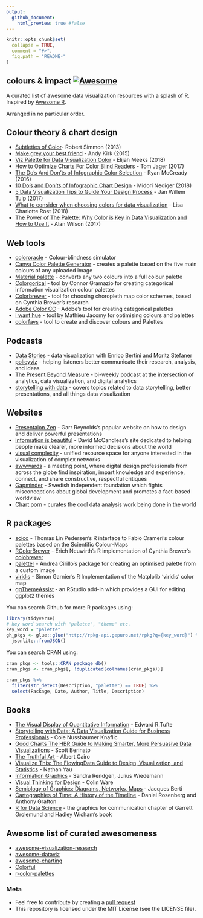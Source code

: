 ```yaml
---
output:
  github_document:
    html_preview: true #false
---
```

<!-- README.md is generated from README.Rmd. Please edit that file --> 

```r
knitr::opts_chunk$set(
  collapse = TRUE,
  comment = "#>",
  fig.path = "README-"
)
```

## colours & impact [![Awesome](https://cdn.rawgit.com/sindresorhus/awesome/d7305f38d29fed78fa85652e3a63e154dd8e8829/media/badge.svg)](https://github.com/sindresorhus/awesome)

A curated list of awesome data visualization resources with a splash of R. Inspired by [Awesome R](https://awesome-r.com/). 

Arranged in no particular order.

## Colour theory & chart design

+ [Subtleties of Color](https://earthobservatory.nasa.gov/blogs/elegantfigures/2013/08/05/subtleties-of-color-part-1-of-6/)- Robert Simmon (2013)
+ [Make grey your best friend](http://www.visualisingdata.com/2015/01/make-grey-best-friend/) - Andy Kirk (2015)
+ [Viz Palette for Data Visualization Color](https://towardsdatascience.com/viz-palette-for-data-visualization-color-8e678d996077) - Elijah Meeks (2018)
+ [How to Optimize Charts For Color Blind Readers](https://venngage.com/blog/color-blind-friendly-palette/) - Tom Jager (2017)
+ [The Do's And Don'ts of Infographic Color Selection](https://venngage.com/blog/infographic-design-the-dos-and-donts-of-color-selection/) - Ryan McCready (2016)
+ [10 Do's and Don'ts of Infographic Chart Design](https://venngage.com/blog/chart-design/) - Midori Nediger (2018)
+ [5 Data Visualization Tips to Guide Your Design Process](https://venngage.com/blog/data-visualization-tips/) -  Jan Willem Tulp (2017)
+ [What to consider when choosing colors for data visualization](https://blog.datawrapper.de/colors/) - Lisa Charlotte Rost (2018)
+ [The Power of The Palette: Why Color is Key in Data Visualization and How to Use It](https://theblog.adobe.com/the-power-of-the-palette-why-color-is-key-in-data-visualization-and-how-to-use-it/) - Alan Wilson (2017)

## Web tools

+ [colororacle](http://colororacle.org/usage.html) - Colour-blindness simulator
+ [Canva Color Palette Generator](https://www.canva.com/color-palette/) - creates a palette based on the five main colours of any uploaded image
+ [Material palette](https://www.materialpalette.com/) - converts any two colours into a full colour palette  
+ [Colorgorical](http://vrl.cs.brown.edu/color) - tool by Connor Gramazio for creating categorical information visualization colour palettes
+ [Colorbrewer](http://colorbrewer2.org/#type=sequential&scheme=BuGn&n=3) - tool for choosing choropleth map color schemes, based on Cynthia Brewer's research
+ [Adobe Color CC ](https://color.adobe.com/create/color-wheel/) - Adobe's tool for creating categorical palettes
+ [i want hue](http://tools.medialab.sciences-po.fr/iwanthue/) - tool by Mathieu Jacomy for optimising colours and palettes 
+ [colorfavs](http://www.colorfavs.com) - tool to create and discover colours and Palettes


## Podcasts

+ [Data Stories](http://datastori.es/) - data visualization with Enrico Bertini and Moritz Stefaner 
+ [policyviz](https://policyviz.com/podcast/) - helping listeners better communicate their research, analysis, and ideas
+ [The Present Beyond Measure](http://leapica.com/podcast/) - bi-weekly podcast at the intersection of analytics, data visualization, and digital analytics
+ [storytelling with data](http://www.storytellingwithdata.com/podcast/) - covers topics related to data storytelling, better presentations, and all things data visualization

## Websites

+ [Presentaion Zen](http://www.presentationzen.com) - Garr Reynolds's popular website on how to design and deliver powerful presentations
+ [information is beautiful](https://informationisbeautiful.net) -  David McCandless's site dedicated to helping people make clearer, more informed decisions about the world
+ [visual complexity](http://www.visualcomplexity.com/vc/) - unified resource space for anyone interested in the visualization of complex networks
+ [awwwards](https://www.awwwards.com/websites/data-visualization/) - a meeting point, where digital design professionals from across the globe find inspiration, impart knowledge and experience, connect, and share constructive, respectful critiques
+ [Gapminder](https://www.gapminder.org) - Swedish independent foundation which fights misconceptions about global development and promotes a fact-based worldview
+ [Chart porn](http://chartporn.org/) - curates the cool data analysis work being done in the world

## R packages 

+ [scico](https://github.com/thomasp85/scico) - Thomas Lin Pedersen's R interface to Fabio Crameri's colour palettes based on the Scientific Colour-Maps
+ [RColorBrewer](https://cran.r-project.org/web/packages/RColorBrewer/index.html) - Erich Neuwirth's R implementation of Cynthia Brewer's [colobrewer](http://colorbrewer2.org)
+ [paletter](https://github.com/AndreaCirilloAC/paletter) - Andrea Cirillo's package for creating an optimised palette from a custom image
+ [viridis](https://github.com/sjmgarnier/viridis) - Simon Garnier's R Implementation of the Matplolib 'viridis' color map
+ [ggThemeAssist](https://github.com/calligross/ggthemeassist) - an RStudio add-in which provides a GUI for editing ggplot2 themes

You can search Github for more R packages using:
```r
library(tidyverse)
# key word search with "palette", "theme" etc.
key_word = "palette"
gh_pkgs <- glue::glue("http://rpkg-api.gepuro.net/rpkg?q={key_word}") %>% 
  jsonlite::fromJSON() 
```

You can search CRAN using:
```r
cran_pkgs <- tools::CRAN_package_db()
cran_pkgs <- cran_pkgs[, !duplicated(colnames(cran_pkgs))]

cran_pkgs %>% 
  filter(str_detect(Description, "palette") == TRUE) %>% 
  select(Package, Date, Author, Title, Description)
```


## Books 

+ [The Visual Display of Quantitative Information](https://www.amazon.co.uk/Visual-Display-Quantitative-Information/dp/0961392142) - Edward R.Tufte
+ [Storytelling with Data: A Data Visualization Guide for Business Professionals](https://www.amazon.co.uk/Storytelling-Data-Visualization-Business-Professionals/dp/1119002257) - Cole Nussbaumer Knaflic 
+ [Good Charts The HBR Guide to Making Smarter, More Persuasive Data Visualizations](https://www.amazon.co.uk/Good-Charts-Smarter-Persuasive-Visualizations-ebook/dp/B01BO6QM9Q/ref=tmm_kin_swatch_0?_encoding=UTF8&qid=&sr=) - Scott Berinato 
+ [The Truthful Art](https://www.amazon.co.uk/Truthful-Art-Data-Charts-Communication-ebook/dp/B01BLN09U0/ref=pd_sim_351_5?_encoding=UTF8&psc=1&refRID=3N1YB3PRH0ANZDT42K56) - Albert Cairo
+ [Visualize This: The FlowingData Guide to Design, Visualization, and Statistics](https://www.amazon.co.uk/Visualize-This-FlowingData-Visualization-Statistics-ebook/dp/B005CCT19M/ref=tmm_kin_swatch_0?_encoding=UTF8&qid=&sr=) - Nathan Yau
+ [Information Graphics](https://www.amazon.co.uk/Information-Graphics-Sandra-Rendgen/dp/3836528797) - Sandra Rendgen, Julius Wiedemann
+ [Visual Thinking for Design](https://www.amazon.co.uk/Visual-Thinking-Kaufmann-Interactive-Technologies-ebook/dp/B006NVY448/ref=tmm_kin_swatch_0?_encoding=UTF8&qid=&sr=) - Colin Ware
+ [Semiology of Graphics: Diagrams, Networks, Maps](https://www.amazon.co.uk/Semiology-Graphics-Diagrams-Networks-Maps/dp/1589482611) - Jacques Berti
+ [Cartographies of Time: A History of the Timeline](https://www.amazon.co.uk/dp/B00E8W7NGA/ref=dp-kindle-redirect?_encoding=UTF8&btkr=1) - Daniel Rosenberg and Anthony Grafton 
+ [R for Data Science](http://r4ds.had.co.nz/graphics-for-communication.html) - the graphics for communication chapter of Garrett Grolemund and Hadley Wicham's book

## Awesome list of curated awesomeness

+ [awesome-visualization-research](https://github.com/mathisonian/awesome-visualization-research)
+ [awesome-dataviz](https://github.com/fasouto/awesome-dataviz)
+ [awesome-charting](https://github.com/zingchart/awesome-charting)
+ [Colorful](https://github.com/Siddharth11/Colorful)
+ [r-color-palettes](https://github.com/EmilHvitfeldt/r-color-palettes)

### Meta

+ Feel free to contribute by creating a [pull request](https://github.com/eokodie/colours-and-impact/pulls) 
+ This repository is licensed under the MIT License (see the LICENSE file).